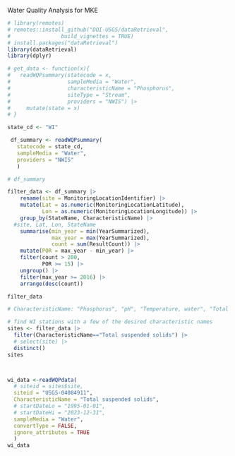 Water Quality Analysis for MKE



```r
# library(remotes)
# remotes::install_github("DOI-USGS/dataRetrieval",
#                build_vignettes = TRUE)
# install.packages("dataRetrieval")
library(dataRetrieval)
library(dplyr)

# get_data <- function(x){
#   readWQPsummary(statecode = x,
#                  sampleMedia = "Water",
#                  characteristicName = "Phosphorus",
#                  siteType = "Stream",
#                  providers = "NWIS") |> 
#     mutate(state = x)
# }

state_cd <- "WI"

 df_summary <- readWQPsummary(
   statecode = state_cd,
   sampleMedia = "Water",
   providers = "NWIS"
   )

# df_summary

```

```r
filter_data <- df_summary |> 
    rename(site = MonitoringLocationIdentifier) |> 
    mutate(Lat = as.numeric(MonitoringLocationLatitude),
           Lon = as.numeric(MonitoringLocationLongitude)) |> 
    group_by(StateName, CharacteristicName) |> 
  #site, Lat, Lon, StateName
    summarise(min_year = min(YearSummarized),
              max_year = max(YearSummarized),
              count = sum(ResultCount)) |> 
    mutate(POR = max_year - min_year) |> 
    filter(count > 200,
           POR >= 15) |>
    ungroup() |> 
    filter(max_year >= 2016) |>
    arrange(desc(count))

filter_data

# CharacteristicName: "Phosphorus", "pH", "Temperature, water", "Total suspended solids", "Total dissolved solids"
```


```r
# find WI stations with a few of the desired characteristic names
sites <- filter_data |>
  filter(CharacteristicName=="Total suspended solids") |>
  # select(site) |>
  distinct()
sites



wi_data <-readWQPdata(
  # siteid = sites$site,
  siteid = "USGS-04084911",
  CharacteristicName = "Total suspended solids",
  # startDateLo = "1995-01-01",
  # startDateHi = "2023-12-31",
  sampleMedia = "Water",
  convertType = FALSE,
  ignore_attributes = TRUE
  )
wi_data



```



